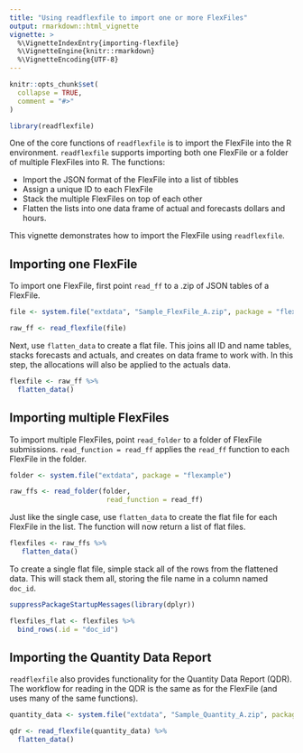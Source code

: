 ```yaml
---
title: "Using readflexfile to import one or more FlexFiles"
output: rmarkdown::html_vignette
vignette: >
  %\VignetteIndexEntry{importing-flexfile}
  %\VignetteEngine{knitr::rmarkdown}
  %\VignetteEncoding{UTF-8}
---
```


```r
knitr::opts_chunk$set(
  collapse = TRUE,
  comment = "#>"
)
```

```r
library(readflexfile)
```

One of the core functions of `readflexfile` is to import the FlexFile into the R environment. `readflexfile` supports importing both one FlexFile or a folder of multiple FlexFiles into R. The functions:

* Import the JSON format of the FlexFile into a list of tibbles
* Assign a unique ID to each FlexFile
* Stack the multiple FlexFiles on top of each other
* Flatten the lists into one data frame of actual and forecasts dollars and hours.

This vignette demonstrates how to import the FlexFile using `readflexfile`.

## Importing one FlexFile

To import one FlexFile, first point `read_ff` to a .zip of JSON tables of a FlexFile.

```r
file <- system.file("extdata", "Sample_FlexFile_A.zip", package = "flexample")

raw_ff <- read_flexfile(file)
```

Next, use `flatten_data` to create a flat file. This joins all ID and name tables, stacks forecasts and actuals, and creates on data frame to work with. In this step, the allocations will also be applied to the actuals data.

```r
flexfile <- raw_ff %>%
  flatten_data()
```

## Importing multiple FlexFiles

To import multiple FlexFiles, point `read_folder` to a folder of FlexFile submissions. `read_function = read_ff` applies the `read_ff` function to each FlexFile in the folder.

```r
folder <- system.file("extdata", package = "flexample")

raw_ffs <- read_folder(folder, 
                        read_function = read_ff)
```

Just like the single case, use `flatten_data` to create the flat file for each FlexFile in the list. The function will now return a list of flat files.

```r
flexfiles <- raw_ffs %>%
   flatten_data()
```

To create a single flat file, simple stack all of the rows from the flattened data. This will stack them all, storing the file name in a column named `doc_id`.

```r
suppressPackageStartupMessages(library(dplyr))

flexfiles_flat <- flexfiles %>% 
  bind_rows(.id = "doc_id")
```

## Importing the Quantity Data Report

`readflexfile` also provides functionality for the Quantity Data Report (QDR). The workflow for reading in the QDR is the same as for the FlexFile (and uses many of the same functions).

```r
quantity_data <- system.file("extdata", "Sample_Quantity_A.zip", package = "flexample")

qdr <- read_flexfile(quantity_data) %>%
  flatten_data()
```

